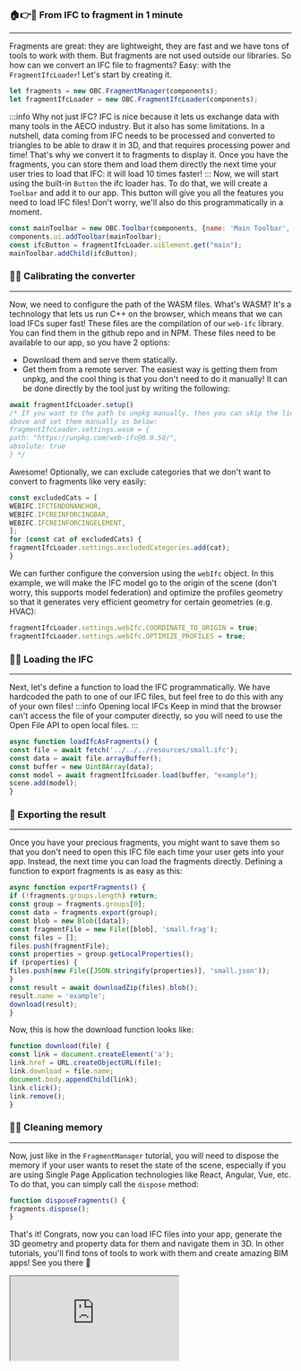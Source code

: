 ### 🏠👉🤖 From IFC to fragment in 1 minute
___
Fragments are great: they are lightweight, they are fast and we
have tons of tools to work with them. But fragments are not used
outside our libraries. So how can we convert an IFC file to fragments?
Easy: with the `FragmentIfcLoader`! Let's start by creating it.

```js
let fragments = new OBC.FragmentManager(components);
let fragmentIfcLoader = new OBC.FragmentIfcLoader(components);
```
:::info Why not just IFC?
IFC is nice because it lets us exchange data with many tools in the
AECO industry. But it also has some limitations. In a nutshell,
data coming from IFC needs to be processed and converted to triangles
to be able to draw it in 3D, and that requires processing power
and time! That's why we convert it to fragments to display it.
Once you have the fragments, you can store them and load them
directly the next time your user tries to load that IFC: it will
load 10 times faster!
:::
Now, we will start using the built-in `Button` the ifc loader has.
To do that, we will create a `Toolbar` and add it to our app. This
button will give you all the features you need to load IFC files!
Don't worry, we'll also do this programmatically in a moment.

```js
const mainToolbar = new OBC.Toolbar(components, {name: 'Main Toolbar', position: 'bottom'});
components.ui.addToolbar(mainToolbar);
const ifcButton = fragmentIfcLoader.uiElement.get("main");
mainToolbar.addChild(ifcButton);
```
### 🔭🔧 Calibrating the converter
___
Now, we need to configure the path of the WASM files. What's WASM?
It's a technology that lets us run C++ on the browser, which means
that we can load IFCs super fast! These files are the compilation of
our `web-ifc` library. You can find them in the github repo and in NPM.
These files need to be available to our app, so you have 2 options:
- Download them and serve them statically.
- Get them from a remote server.
The easiest way is getting them from unpkg, and the cool thing is that 
you don't need to do it manually! It can be done directly by the tool 
just by writing the following:

```js
await fragmentIfcLoader.setup()
/* If you want to the path to unpkg manually, then you can skip the line 
above and set them manually as below:
fragmentIfcLoader.settings.wasm = {
path: "https://unpkg.com/web-ifc@0.0.50/",
absolute: true
} */
```
Awesome! Optionally, we can exclude categories that we don't want
to convert to fragments like very easily:

```js
const excludedCats = [
WEBIFC.IFCTENDONANCHOR,
WEBIFC.IFCREINFORCINGBAR,
WEBIFC.IFCREINFORCINGELEMENT,
];
for (const cat of excludedCats) {
fragmentIfcLoader.settings.excludedCategories.add(cat);
}
```
We can further configure the conversion using the `webIfc` object.
In this example, we will make the IFC model go to the origin of
the scene (don't worry, this supports model federation) and
optimize the profiles geometry so that it generates very
efficient geometry for certain geometries (e.g. HVAC):

```js
fragmentIfcLoader.settings.webIfc.COORDINATE_TO_ORIGIN = true;
fragmentIfcLoader.settings.webIfc.OPTIMIZE_PROFILES = true;
```
### 🚗🔥 Loading the IFC
___
Next, let's define a function to load the IFC programmatically.
We have hardcoded the path to one of our IFC files, but feel free
to do this with any of your own files!
:::info Opening local IFCs
Keep in mind that the browser can't access the file of your
computer directly, so you will need to use the Open File API to
open local files.
:::

```js
async function loadIfcAsFragments() {
const file = await fetch('../../../resources/small.ifc');
const data = await file.arrayBuffer();
const buffer = new Uint8Array(data);
const model = await fragmentIfcLoader.load(buffer, "example");
scene.add(model);
}
```
### 🎁 Exporting the result
___
Once you have your precious fragments, you might want to save them
so that you don't need to open this IFC file each time your user
gets into your app. Instead, the next time you can load the
fragments directly. Defining a function to export fragments
is as easy as this:

```js
async function exportFragments() {
if (!fragments.groups.length) return;
const group = fragments.groups[0];
const data = fragments.export(group);
const blob = new Blob([data]);
const fragmentFile = new File([blob], 'small.frag');
const files = [];
files.push(fragmentFile);
const properties = group.getLocalProperties();
if (properties) {
files.push(new File([JSON.stringify(properties)], 'small.json'));
}
const result = await downloadZip(files).blob();
result.name = 'example';
download(result);
}
```
Now, this is how the download function looks like:

```js
function download(file) {
const link = document.createElement('a');
link.href = URL.createObjectURL(file);
link.download = file.name;
document.body.appendChild(link);
link.click();
link.remove();
}
```
### 🧠🧼 Cleaning memory
___
Now, just like in the `FragmentManager` tutorial, you will need
to dispose the memory if your user wants to reset the state of the
scene, especially if you are using Single Page Application
technologies like React, Angular, Vue, etc. To do that, you
can simply call the `dispose` method:

```js
function disposeFragments() {
fragments.dispose();
}
```
That's it! Congrats, now you can load IFC files into your app,
generate the 3D geometry and property data for them and navigate
them in 3D. In other tutorials, you'll find tons of tools to
work with them and create amazing BIM apps! See you there 💪


  <iframe src="https://thatopen.github.io/engine_components/src/fragments/FragmentIfcLoader/index.html"></iframe>

  